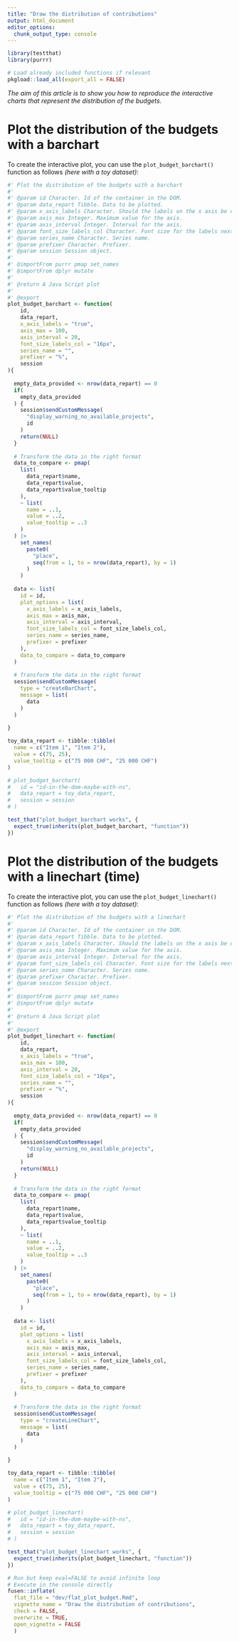 ```yaml
---
title: "Draw the distribution of contributions"
output: html_document
editor_options: 
  chunk_output_type: console
---
```


```r
library(testthat)
library(purrr)
```

```r
# Load already included functions if relevant
pkgload::load_all(export_all = FALSE)
```

*The aim of this article is to show you how to reproduce the interactive charts that represent the distribution of the budgets.*

# Plot the distribution of the budgets with a barchart

To create the interactive plot, you can use the `plot_budget_barchart()` function as follows *(here with a toy dataset)*:

```r
#' Plot the distribution of the budgets with a barchart
#' 
#' @param id Character. Id of the container in the DOM.
#' @param data_repart Tibble. Data to be plotted.
#' @param x_axis_labels Character. Should the labels on the x axis be displayed.
#' @param axis_max Integer. Maximum value for the axis.
#' @param axis_interval Integer. Interval for the axis.
#' @param font_size_labels_col Character. Font size for the labels next to the bars.
#' @param series_name Character. Series name.
#' @param prefixer Character. Prefixer.
#' @param session Session object.
#' 
#' @importFrom purrr pmap set_names
#' @importFrom dplyr mutate
#' 
#' @return A Java Script plot
#' 
#' @export
plot_budget_barchart <- function(
    id,
    data_repart,
    x_axis_labels = "true", 
    axis_max = 100,
    axis_interval = 20,
    font_size_labels_col = "16px",
    series_name = "",
    prefixer = "%",
    session
){
  
  empty_data_provided <- nrow(data_repart) == 0
  if(
    empty_data_provided
  ) {
    session$sendCustomMessage(
      "display_warning_no_available_projects",
      id
    )
    return(NULL)
  }
    
  # Transform the data in the right format
  data_to_compare <- pmap(
    list(
      data_repart$name, 
      data_repart$value, 
      data_repart$value_tooltip
    ), 
    ~ list(
      name = ..1, 
      value = ..2, 
      value_tooltip = ..3
    )
  ) |> 
    set_names(
      paste0(
        "place", 
        seq(from = 1, to = nrow(data_repart), by = 1)
      )
    )
  
  data <- list(
    id = id,
    plot_options = list(
      x_axis_labels = x_axis_labels,
      axis_max = axis_max,
      axis_interval = axis_interval,
      font_size_labels_col = font_size_labels_col,
      series_name = series_name,
      prefixer = prefixer
    ),
    data_to_compare = data_to_compare
  )
  
  # Transform the data in the right format
  session$sendCustomMessage(
    type = "createBarChart",
    message = list(
      data
    )
  )
  
}
```

```r
toy_data_repart <- tibble::tibble(
  name = c("Item 1", "Item 2"),
  value = c(75, 25), 
  value_tooltip = c("75 000 CHF", "25 000 CHF")
)

# plot_budget_barchart(
#   id = "id-in-the-dom-maybe-with-ns",
#   data_repart = toy_data_repart,
#   session = session
# )
```

```r
test_that("plot_budget_barchart works", {
  expect_true(inherits(plot_budget_barchart, "function")) 
})
```

# Plot the distribution of the budgets with a linechart (time)

To create the interactive plot, you can use the `plot_budget_linechart()` function as follows *(here with a toy dataset)*:

```r
#' Plot the distribution of the budgets with a linechart
#' 
#' @param id Character. Id of the container in the DOM.
#' @param data_repart Tibble. Data to be plotted.
#' @param x_axis_labels Character. Should the labels on the x axis be displayed.
#' @param axis_max Integer. Maximum value for the axis.
#' @param axis_interval Integer. Interval for the axis.
#' @param font_size_labels_col Character. Font size for the labels next to the bars.
#' @param series_name Character. Series name.
#' @param prefixer Character. Prefixer.
#' @param session Session object.
#' 
#' @importFrom purrr pmap set_names
#' @importFrom dplyr mutate
#' 
#' @return A Java Script plot
#' 
#' @export
plot_budget_linechart <- function(
    id,
    data_repart,
    x_axis_labels = "true", 
    axis_max = 100,
    axis_interval = 20,
    font_size_labels_col = "16px",
    series_name = "",
    prefixer = "%",
    session
){
  
  empty_data_provided <- nrow(data_repart) == 0
  if(
    empty_data_provided
  ) {
    session$sendCustomMessage(
      "display_warning_no_available_projects",
      id
    )
    return(NULL)
  }
  
  # Transform the data in the right format
  data_to_compare <- pmap(
    list(
      data_repart$name, 
      data_repart$value, 
      data_repart$value_tooltip
    ), 
    ~ list(
      name = ..1, 
      value = ..2, 
      value_tooltip = ..3
    )
  ) |> 
    set_names(
      paste0(
        "place", 
        seq(from = 1, to = nrow(data_repart), by = 1)
      )
    )
  
  data <- list(
    id = id,
    plot_options = list(
      x_axis_labels = x_axis_labels,
      axis_max = axis_max,
      axis_interval = axis_interval,
      font_size_labels_col = font_size_labels_col,
      series_name = series_name,
      prefixer = prefixer
    ),
    data_to_compare = data_to_compare
  )
  
  # Transform the data in the right format
  session$sendCustomMessage(
    type = "createLineChart",
    message = list(
      data
    )
  )
  
}
```

```r
toy_data_repart <- tibble::tibble(
  name = c("Item 1", "Item 2"),
  value = c(75, 25), 
  value_tooltip = c("75 000 CHF", "25 000 CHF")
)

# plot_budget_linechart(
#   id = "id-in-the-dom-maybe-with-ns",
#   data_repart = toy_data_repart,
#   session = session
# )
```

```r
test_that("plot_budget_linechart works", {
  expect_true(inherits(plot_budget_linechart, "function")) 
})
```


```r
# Run but keep eval=FALSE to avoid infinite loop
# Execute in the console directly
fusen::inflate(
  flat_file = "dev/flat_plot_budget.Rmd", 
  vignette_name = "Draw the distribution of contributions", 
  check = FALSE,
  overwrite = TRUE, 
  open_vignette = FALSE
  )
```

